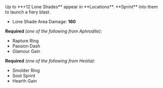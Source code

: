 
<Boon>
Up to **+12 Lone Shades** appear in **Locations**. **Sprint** into them to launch a fiery blast.

- Lone Shade Area Damage: **160**

</Boon>

**Required** _(one of the following from Aphrodite):_

- Rapture Ring
- Passion Dash
- Glamour Gain

**Required** _(one of the following from Hestia):_

- Smolder Ring
- Soot Sprint
- Hearth Gain
